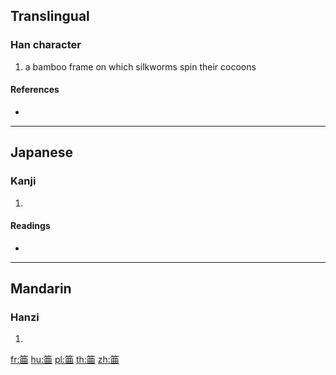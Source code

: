 {{character info/new}}
==Translingual==

===Han character===
{{Han char|rn=118|rad=竹|as=06|sn=12|four=|canj=HTW}}

# a bamboo frame on which silkworms spin their cocoons

====References====
* {{Han ref|kx=0882.050|dkj=25973|dj=1310.160|hdz=52965.150|uh=7B41|ud=31553}}

----

==Japanese==

===Kanji===
{{ja-kanji|grade=|rs=竹06}}

# {{defn|lang=ja|sort=竹06}}

====Readings====
* {{ja-readings|on=[[きょく]] (kyoku), [[こく]] (koku)|kun=[[かひこのす]] (kahikonosu)|nanori=}}

----

==Mandarin==

===Hanzi===
{{cmn-hanzi|pin=[[qǔ]] ([[qu3]])|wg=ch'ü<sup>3</sup>}}

# {{defn|lang=cmn|sort=竹06}}

[[fr:筁]]
[[hu:筁]]
[[pl:筁]]
[[th:筁]]
[[zh:筁]]